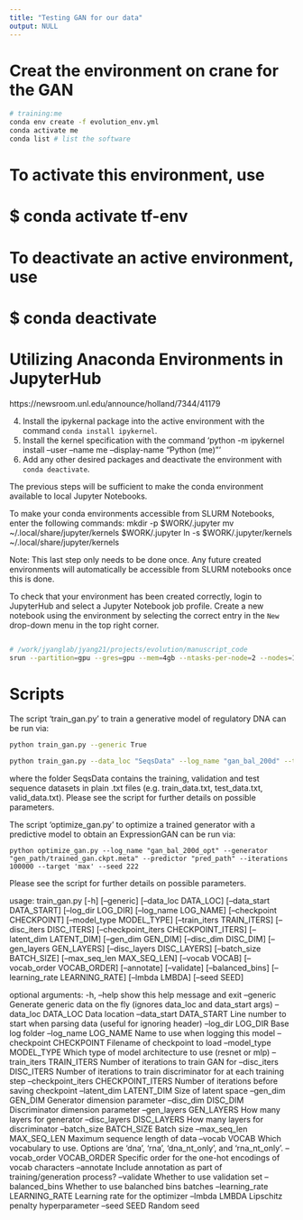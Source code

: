 ```yaml
---
title: "Testing GAN for our data"
output: NULL
---
```



# Creat the environment on crane for the GAN

```bash
# training:me
conda env create -f evolution_env.yml 
conda activate me
conda list # list the software
```

#
# To activate this environment, use
#
#     $ conda activate tf-env
#
# To deactivate an active environment, use
#
#     $ conda deactivate

# Utilizing Anaconda Environments in JupyterHub

https://newsroom.unl.edu/announce/holland/7344/41179

4. Install the ipykernal package into the active environment with the command `conda install ipykernel`.
5. Install the kernel specification with the command 'python -m ipykernel install --user --name me --display-name "Python (me)"'
6. Add any other desired packages and deactivate the environment with `conda deactivate`.

The previous steps will be sufficient to make the conda environment available to local Jupyter Notebooks.

To make your conda environments accessible from SLURM Notebooks, enter the following commands:
mkdir -p $WORK/.jupyter
mv ~/.local/share/jupyter/kernels $WORK/.jupyter
ln -s $WORK/.jupyter/kernels ~/.local/share/jupyter/kernels

Note: This last step only needs to be done once. Any future created environments will automatically be accessible from SLURM notebooks once this is done.

To check that your environment has been created correctly, login to JupyterHub and select a Jupyter Notebook job profile. Create a new notebook using the environment by selecting the correct entry in the `New` drop-down menu in the top right corner.


```bash

```


```bash
# /work/jyanglab/jyang21/projects/evolution/manuscript_code
srun --partition=gpu --gres=gpu --mem=4gb --ntasks-per-node=2 --nodes=1 --pty $SHELL
```

# Scripts

The script 'train_gan.py' to train a generative model of regulatory DNA can be run via:

```bash
python train_gan.py --generic True

python train_gan.py --data_loc "SeqsData" --log_name "gan_bal_200d" --train_iters 300000 --max_seq_len 1000 --latent_dim 200 --balanced_bins --seed 111
```

where the folder SeqsData contains the training, validation and test sequence datasets in plain .txt files (e.g. train_data.txt, test_data.txt, valid_data.txt). Please see the script for further details on possible parameters.

The script 'optimize_gan.py' to optimize a trained generator with a predictive model to obtain an ExpressionGAN  can be run via:

```python optimize_gan.py --log_name "gan_bal_200d_opt" --generator "gen_path/trained_gan.ckpt.meta" --predictor "pred_path" --iterations 100000 --target 'max' --seed 222```

Please see the script for further details on possible parameters.


usage: train_gan.py [-h] [--generic] [--data_loc DATA_LOC]
                    [--data_start DATA_START] [--log_dir LOG_DIR]
                    [--log_name LOG_NAME] [--checkpoint CHECKPOINT]
                    [--model_type MODEL_TYPE] [--train_iters TRAIN_ITERS]
                    [--disc_iters DISC_ITERS]
                    [--checkpoint_iters CHECKPOINT_ITERS]
                    [--latent_dim LATENT_DIM] [--gen_dim GEN_DIM]
                    [--disc_dim DISC_DIM] [--gen_layers GEN_LAYERS]
                    [--disc_layers DISC_LAYERS] [--batch_size BATCH_SIZE]
                    [--max_seq_len MAX_SEQ_LEN] [--vocab VOCAB]
                    [--vocab_order VOCAB_ORDER] [--annotate] [--validate]
                    [--balanced_bins] [--learning_rate LEARNING_RATE]
                    [--lmbda LMBDA] [--seed SEED]

optional arguments:
  -h, --help            show this help message and exit
  --generic             Generate generic data on the fly (ignores data_loc and
                        data_start args)
  --data_loc DATA_LOC   Data location
  --data_start DATA_START
                        Line number to start when parsing data (useful for
                        ignoring header)
  --log_dir LOG_DIR     Base log folder
  --log_name LOG_NAME   Name to use when logging this model
  --checkpoint CHECKPOINT
                        Filename of checkpoint to load
  --model_type MODEL_TYPE
                        Which type of model architecture to use (resnet or
                        mlp)
  --train_iters TRAIN_ITERS
                        Number of iterations to train GAN for
  --disc_iters DISC_ITERS
                        Number of iterations to train discriminator for at
                        each training step
  --checkpoint_iters CHECKPOINT_ITERS
                        Number of iterations before saving checkpoint
  --latent_dim LATENT_DIM
                        Size of latent space
  --gen_dim GEN_DIM     Generator dimension parameter
  --disc_dim DISC_DIM   Discriminator dimension parameter
  --gen_layers GEN_LAYERS
                        How many layers for generator
  --disc_layers DISC_LAYERS
                        How many layers for discriminator
  --batch_size BATCH_SIZE
                        Batch size
  --max_seq_len MAX_SEQ_LEN
                        Maximum sequence length of data
  --vocab VOCAB         Which vocabulary to use. Options are 'dna', 'rna',
                        'dna_nt_only', and 'rna_nt_only'.
  --vocab_order VOCAB_ORDER
                        Specific order for the one-hot encodings of vocab
                        characters
  --annotate            Include annotation as part of training/generation
                        process?
  --validate            Whether to use validation set
  --balanced_bins       Whether to use balanched bins batches
  --learning_rate LEARNING_RATE
                        Learning rate for the optimizer
  --lmbda LMBDA         Lipschitz penalty hyperparameter
  --seed SEED           Random seed

